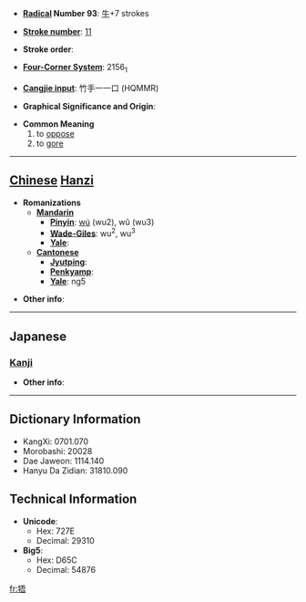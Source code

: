 * '''[[Wiktionary:Chinese radical index| Radical]] Number 93''': [[Wiktionary:Chinese radical index 牛|牛]]+7 strokes

* '''[[Wiktionary:Chinese total strokes index|Stroke number]]''': [[Wiktionary:Chinese total strokes index 11|11]]

* '''Stroke order''': 

* '''[[Wiktionary:Chinese four corner index|Four-Corner System]]''': 2156<sub>1</sub>

* '''[[Wiktionary:Chinese Cangjie index|Cangjie input]]''': 竹手一一口 (HQMMR)

* '''Graphical Significance and Origin''': 

* '''Common Meaning'''
*#to [[oppose]]
*#to [[gore]]


----

== [[Chinese]] [[Hanzi]] ==

* '''Romanizations'''
** '''[[Mandarin]]'''
*** '''[[Pinyin]]''': [[wú]] (wu2), wǔ (wu3)
*** '''[[Wade-Giles]]''': wu<sup>2</sup>, wu<sup>3</sup>
*** '''[[Yale]]''': 
** '''[[Cantonese]]'''
*** '''[[Jyutping]]''':
*** '''[[Penkyamp]]''': 
*** '''[[Yale]]''': ng5

* '''Other info''': 

----

==Japanese==
===[[Kanji]]===
{{kanji|on readings=[[ご]] (go)
|kun readings=[[さからう]] (sakarau)
}}

* '''Other info''':  

----

== Dictionary Information ==

* KangXi: 0701.070
* Morobashi: 20028
* Dae Jaweon: 1114.140
* Hanyu Da Zidian: 31810.090

== Technical Information ==

* '''Unicode''':
** Hex: 727E
** Decimal: 29310
* '''Big5''':
** Hex: D65C
** Decimal: 54876

[[fr:牾]]